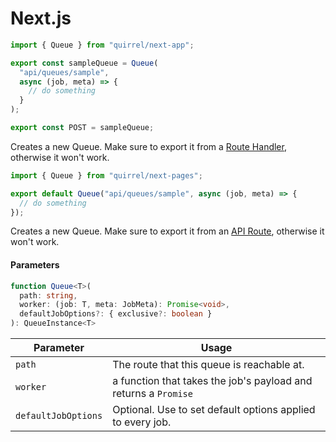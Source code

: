 
# Next.js

<Tabs>
<TabItem value="app" label="App Router">

```typescript title="app/api/queues/sample/route.ts"
import { Queue } from "quirrel/next-app";

export const sampleQueue = Queue(
  "api/queues/sample",
  async (job, meta) => {
    // do something
  }
);

export const POST = sampleQueue;
```

Creates a new Queue.
Make sure to export it from a [Route Handler](https://nextjs.org/docs/app/building-your-application/routing/router-handlers), otherwise it won't work.

</TabItem>
<TabItem value="page" label="Pages Router">

```typescript title="pages/api/queues/sample.ts"
import { Queue } from "quirrel/next-pages";

export default Queue("api/queues/sample", async (job, meta) => {
  // do something
});
```

Creates a new Queue.
Make sure to export it from an [API Route](https://nextjs.org/docs/api-routes/introduction), otherwise it won't work.

</TabItem>
</Tabs>

#### Parameters

```ts
function Queue<T>(
  path: string,
  worker: (job: T, meta: JobMeta): Promise<void>,
  defaultJobOptions?: { exclusive?: boolean }
): QueueInstance<T>
```


| Parameter           | Usage                                                           |
| ------------------- | --------------------------------------------------------------- |
| `path`              | The route that this queue is reachable at.                      |
| `worker`            | a function that takes the job's payload and returns a `Promise` |
| `defaultJobOptions` | Optional. Use to set default options applied to every job.      |
